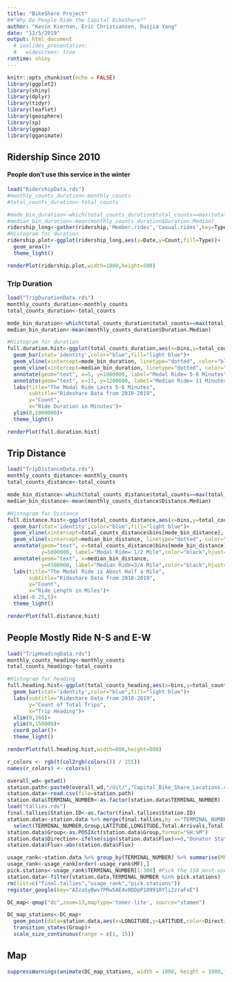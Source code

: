 ```yaml
---
title: "BikeShare Project"
##"Why Do People Ride the Capital BikeShare?"
author: "Kevin Kiernan, Eric Christiansen, Ruijia Yang"
date: "12/5/2019"
output: html_document
  # ioslides_presentation:
  #   widescreen: true
runtime: shiny
---
```


```r
knitr::opts_chunk$set(echo = FALSE)
library(ggplot2)
library(shiny)
library(dplyr)
library(tidyr)
library(leaflet)
library(geosphere)
library(sp)
library(ggmap)
library(gganimate)
```

## Ridership Since 2010
#### People don't use this service in the winter
```r
load("RidershipData.rds")
#monthly_counts_duration<-monthly_counts
#total_counts_duration<-total_counts

#mode_bin_duration<-which(total_counts_duration$total_counts==max(total_counts_duration$total_counts))
#median_bin_duration<-mean(monthly_counts_duration$Duration.Median)
ridership_long<-gather(ridership,'Member.rides','Casual.rides',key=Type,value=Count)
#Histogram for duration
ridership.plot<-ggplot(ridership_long,aes(x=Date,y=Count,fill=Type))+
  geom_area()+
  theme_light()

renderPlot(ridership.plot,width=1000,height=500)
```

### Trip Duration
```r
load("TripDurationData.rds")
monthly_counts_duration<-monthly_counts
total_counts_duration<-total_counts

mode_bin_duration<-which(total_counts_duration$total_counts==max(total_counts_duration$total_counts))
median_bin_duration<-mean(monthly_counts_duration$Duration.Median)

#Histogram for duration
full.duration.hist<-ggplot(total_counts_duration,aes(x=bins,y=total_counts))+
  geom_bar(stat='identity',color="blue",fill="light blue")+
  geom_vline(xintercept=mode_bin_duration, linetype="dotted", color="black", size=0.75)+
  geom_vline(xintercept=median_bin_duration, linetype="dotted", color="black", size=0.75)+
  annotate(geom="text", x=5, y=1800000, label="Modal Ride= 5-6 Minutes",color="black",hjust=-0.01)+
  annotate(geom="text", x=11, y=1200000, label="Median Ride= 11 Minutes",color="black",hjust=-0.01)+
  labs(title="The Modal Ride Lasts 5-6 Minutes",
       subtitle="Rideshare Data from 2010-2019",
       y="Count",
       x="Ride Duration in Minutes")+
  ylim(0,2000000)+
  theme_light()

renderPlot(full.duration.hist)
```

## Trip Distance
```r
load("TripDistanceData.rds")
monthly_counts_distance<-monthly_counts
total_counts_distance<-total_counts

mode_bin_distance<-which(total_counts_distance$total_counts==max(total_counts_distance$total_counts))
median_bin_distance<-mean(monthly_counts_distance$Distance.Median)

#Histogram for Distance
full.distance.hist<-ggplot(total_counts_distance,aes(x=bins,y=total_counts))+
  geom_bar(stat='identity',color="blue",fill="light blue")+
  geom_vline(xintercept=total_counts_distance$bins[mode_bin_distance], linetype="dotted", color="black", size=0.75)+
  geom_vline(xintercept=median_bin_distance, linetype="dotted", color="black", size=0.75)+
  annotate(geom="text", x=total_counts_distance$bins[mode_bin_distance], 
           y=5000000, label="Modal Ride= 1/2 Mile",color="black",hjust=-0.01)+
  annotate(geom="text", x=median_bin_distance, 
           y=4500000, label="Median Ride=3/4 Mile",color="black",hjust=-0.01)+
  labs(title="The Modal Ride is About Half a Mile",
       subtitle="Rideshare Data from 2010-2019",
       y="Count",
       x="Ride Length in Miles")+
  xlim(-0.25,5)+
  theme_light()

renderPlot(full.distance.hist)
```

## People Mostly Ride N-S and E-W
```r
load("TripHeadingData.rds")
monthly_counts_heading<-monthly_counts
total_counts_heading<-total_counts

#Histogram for heading
full.heading.hist<-ggplot(total_counts_heading,aes(x=bins,y=total_counts))+
  geom_bar(stat='identity',color="blue",fill="light blue")+
  labs(subtitle="Rideshare Data from 2010-2019",
       y="Count of Total Trips",
       x="Trip Heading")+
  xlim(0,360)+
  ylim(0,150000)+
  coord_polar()+
  theme_light()

renderPlot(full.heading.hist,width=800,height=800)
```


```r
r_colors <- rgb(t(col2rgb(colors()) / 255))
names(r_colors) <- colors()

overall_wd<-getwd()
station.path<-paste0(overall_wd,"/Git/","Capital_Bike_Share_Locations.csv")
station.data<-read.csv(file=station.path)
station.data$TERMINAL_NUMBER<-as.factor(station.data$TERMINAL_NUMBER)
load("tallies.rds")
final.tallies$Station.ID<-as.factor(final.tallies$Station.ID)
station.data<-station.data %>% merge(final.tallies,by.x="TERMINAL_NUMBER",by.y="Station.ID") %>%
  select(TERMINAL_NUMBER,Group,LATITUDE,LONGITUDE,Total.Arrivals,Total.Departures,Flux,Total.Usage)
station.data$Group<-as.POSIXct(station.data$Group,format="%H:%M")
station.data$Direction<-ifelse(sign(station.data$Flux)>=0,"Donator Station","Receiver Station")
station.data$Flux<-abs(station.data$Flux)

usage_rank<-station.data %>% group_by(TERMINAL_NUMBER) %>% summarise(MF=max(abs(Flux)))
usage_rank<-usage_rank[order(-usage_rank$MF),]
pick.stations<-usage_rank$TERMINAL_NUMBER[1:300] #Pick the 150 most-used stations
station.data<-filter(station.data,TERMINAL_NUMBER %in% pick.stations)
rm(list=c("final.tallies","usage_rank","pick.stations"))
register_google(key="AIzaSyBwv7PRw5AE4v0DDpP10991RYli2zraFxE")

DC_map<-qmap("dc",zoom=13,maptype='toner-lite', source="stamen")

DC_map_stations<-DC_map+
  geom_point(data=station.data,aes(x=LONGITUDE,y=LATITUDE,color=Direction,size=Flux,frame=Group))+
  transition_states(Group)+
  scale_size_continuous(range = c(1, 15))
```

## Map
<div class="centered">
```r
suppressWarnings(animate(DC_map_stations, width = 1000, height = 1000,fps=5))
```